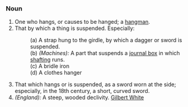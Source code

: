 ===Noun===
#One who hangs, or causes to be hanged; a [[hangman]].
#That by which a thing is suspended. Especially: 
#:(a) A strap hung to the girdle, by which a dagger or sword is suspended. 
#:(b) ''(Machines):'' A part that suspends a [[journal box]] in which [[shafting]] runs. 
#:(c) A bridle iron
#:(d) A clothes hanger 
#That which hangs or is suspended, as a sword worn at the side; especially, in the 18th century, a short, curved sword.
#''(England):'' A steep, wooded declivity. [[Gilbert White]]